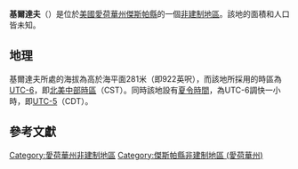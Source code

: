 {{noteTA
|G1=USState
|G2=地名
|G3=Unit
}}
{{Infobox settlement
|official_name            = 基爾達夫
|native_name = Killduff
|settlement_type          = [[非建制地區|非建制地區]]
|image_skyline            = 
|imagesize                = 
|image_map                = 
|mapsize                  = 
|pushpin_map              = USA Iowa
|pushpin_label            = 基爾達夫
|pushpin_label_position   = top
|pushpin_map_caption      = 基爾達夫在愛荷華州的位置
|subdivision_type         = [[世界政區索引|國家]]
|subdivision_type1        = [[美国州份|州份]]
|subdivision_type2        = [[愛荷華州行政区划|縣]]
|subdivision_name         = [[美国|美国]]
|subdivision_name1        = [[愛荷華州|愛荷華州]]
|subdivision_name2        = [[傑斯帕縣_(愛荷華州)|傑斯帕縣]]
|elevation_ft             = 922
|elevation_m              = 281
|area_total_km2           = 
|area_total_sq_mi         = 
|area_land_km2            = 
|area_land_sq_mi          = 
|area_water_km2           = 
|area_water_sq_mi         = 
|population_as_of         = 2010
|population_footnotes     = 
|population_total         = 
|population_metro         = 
|population_density_km2   = auto
|population_density_sq_mi = auto
|timezone                 = [[北美中部时区|北美中部时区]]
|utc_offset               = -6
|coordinates              = {{coord|41|36|29|N|92|54|17|W|display=inline,title}}
| coor_pinpoint           = 
| coordinates_footnotes   = 
|timezone_DST             = CDT
|utc_offset_DST           = -5
|postal_code_type         = [[美國郵區編號|郵區編號]]
|postal_code              = 50175
|area_code                = {{link-en|电话区号641|Area code 641|641}}
|blank_name = [[地名信息系统|GNIS ID]]
|blank_info = 458072<ref name="GNIS">{{cite gnis|458072|Killduff}}</ref>
}}
'''基爾達夫'''（{{lang-en|Killduff}}）是位於[[美國|美國]][[愛荷華州|愛荷華州]][[傑斯帕縣_(愛荷華州)|傑斯帕縣]]的一個[[非建制地區|非建制地區]]。該地的面積和人口皆未知。

== 地理 ==
基爾達夫所處的海拔為高於海平面281米（即922英呎），而該地所採用的時區為[[UTC-6|UTC-6]]，即[[北美中部時區|北美中部時區]]（CST）。同時該地設有[[夏令時間|夏令時間]]，為UTC-6調快一小時，即[[UTC-5|UTC-5]]（CDT）。

== 參考文獻 ==
{{reflist}}

{{傑斯帕縣 (愛荷華州)}}

{{DEFAULTSORT:Killduff}}
[[Category:愛荷華州非建制地區|Category:愛荷華州非建制地區]]
[[Category:傑斯帕縣非建制地區_(愛荷華州)|Category:傑斯帕縣非建制地區 (愛荷華州)]]

{{Iowa-geo-stub}}

<nowiki></nowiki>